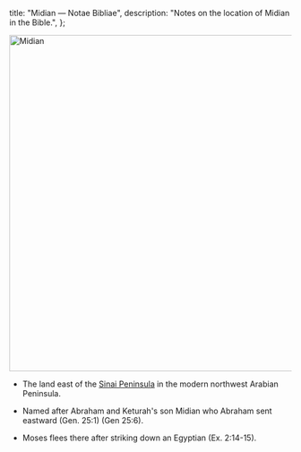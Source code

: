   title: "Midian — Notae Bibliae",
  description: "Notes on the location of Midian in the Bible.",
};

<Initial text="Midian"/>

<Image
  className="sepia rounded"
  src="/places/midian.jpg"
  alt="Midian"
  width="600"
  height="600"
/>

- The land east of the [Sinai Peninsula](/places/old-testament/exodus/mount-sinai) in the modern northwest Arabian Peninsula.

- Named after Abraham and Keturah's son Midian who Abraham sent eastward (Gen. 25:1) (Gen 25:6).

- Moses flees there after striking down an Egyptian (Ex. 2:14-15).
